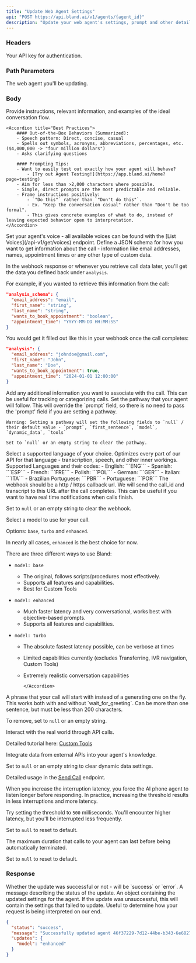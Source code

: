 ```yaml
---
title: "Update Web Agent Settings"
api: "POST https://api.bland.ai/v1/agents/{agent_id}"
description: "Update your web agent's settings, prompt and other details."
---
```


### Headers

<ParamField header="authorization" type="string" required>
  Your API key for authentication.
</ParamField>

### Path Parameters

<ParamField path="agent_id" type="string">
  The web agent you'll be updating.
</ParamField>

### Body

<ParamField body="prompt" type="string" required>
    Provide instructions, relevant information, and examples of the ideal conversation flow.

    <Accordion title="Best Practices">
        #### Out-of-the-Box Behaviors (Summarized):
        - Speech pattern: Direct, concise, casual
        - Spells out symbols, acronyms, abbreviations, percentages, etc. ($4,000,000 -> "four million dollars")
        - Asks clarifying questions

        #### Prompting Tips:
        - Want to easily test out exactly how your agent will behave?
            - [Try out Agent Testing!](https://app.bland.ai/home?page=testing)
        - Aim for less than >2,000 characters where possible.
        - Simple, direct prompts are the most predictable and reliable.
        - Frame instructions positively:
            - `"Do this"` rather than `"Don't do this"`.
            - Ex. "Keep the conversation casual" rather than "Don't be too formal".
            - This gives concrete examples of what to do, instead of leaving expected behavior open to interpretation.
    </Accordion>

</ParamField>

<ParamField body="voice" type="string">
  Set your agent's voice - all available voices can be found with the [List Voices](/api-v1/get/voices) endpoint.
</ParamField>

<ParamField body="analysis_schema" type="object">
  Define a JSON schema for how you want to get information about the call - information like email addresses, names, appointment times or any other type of custom data.

In the webhook response or whenever you retrieve call data later, you'll get the data you defined back under `analysis`.

For example, if you wanted to retrieve this information from the call:

```json
"analysis_schema": {
  "email_address": "email",
  "first_name": "string",
  "last_name": "string",
  "wants_to_book_appointment": "boolean",
  "appointment_time": "YYYY-MM-DD HH:MM:SS"
}
```

You would get it filled out like this in your webhook once the call completes:

```json
"analysis": {
  "email_address": "johndoe@gmail.com",
  "first_name": "John",
  "last_name": "Doe",
  "wants_to_book_appointment": true,
  "appointment_time": "2024-01-01 12:00:00"
}
```

</ParamField>

<ParamField body="metadata" type="object">
  Add any additional information you want to associate with the call. This can be useful for tracking or categorizing
  calls.
</ParamField>

<ParamField body="pathway_id" type="string">
    Set the pathway that your agent will follow. This will override the `prompt` field, so there is no need to pass the 'prompt' field if you are setting a pathway.

    Warning: Setting a pathway will set the following fields to `null` / their default value - `prompt`, `first_sentence`, `model`, `dynamic_data`, `tools`

    Set to `null` or an empty string to clear the pathway.

</ParamField>

<ParamField body="language" type="string" default="ENG">
  Select a supported language of your choice. Optimizes every part of our API for that language - transcription, speech,
  and other inner workings. Supported Languages and their codes: - English: ```ENG``` - Spanish: ```ESP``` - French:
  ```FRE``` - Polish: ```POL``` - German: ```GER``` - Italian: ```ITA``` - Brazilian Portuguese: ```PBR``` - Portuguese:
  ```POR```
</ParamField>

<ParamField body="webhook" type="string">
  The webhook should be a http / https callback url. We will send the call_id
  and transcript to this URL after the call completes. This can be useful if you
  want to have real time notifications when calls finish.

Set to `null` or an empty string to clear the webhook.

</ParamField>

<ParamField body="model" type="string" default="enhanced">
  Select a model to use for your call.

Options: `base`, `turbo` and `enhanced`.

In nearly all cases, `enhanced` is the best choice for now.

  <Accordion title="Model Differences">

There are three different ways to use Bland:

- `model: base`

  - The original, follows scripts/procedures most effectively.
  - Supports all features and capabilities.
  - Best for Custom Tools

- `model: enhanced`

  - Much faster latency and very conversational, works best with objective-based prompts.
  - Supports all features and capabilities.

- `model: turbo`

  - The absolute fastest latency possible, can be verbose at times
  - Limited capabilities currently (excludes Transferring, IVR navigation, Custom Tools)
  - Extremely realistic conversation capabilities

        </Accordion>

    </ParamField>

<ParamField body="first_sentence" type="string">
  A phrase that your call will start with instead of a generating one on the fly. This works both with and without `wait_for_greeting`. Can be more than one sentence, but must be less than 200 characters.

To remove, set to `null` or an empty string.

</ParamField>

<ParamField body="tools" type="array">
  Interact with the real world through API calls.

Detailed tutorial here: [Custom Tools](/tutorials/custom-tools)

</ParamField>

<ParamField body="dynamic_data" type="object">
  Integrate data from external APIs into your agent's knowledge.

Set to `null` or an empty string to clear dynamic data settings.

Detailed usage in the [Send Call](/api-v1/post/calls) endpoint.

</ParamField>

<ParamField body="interruption_threshold" type="integer (milliseconds)" default={50}>
  When you increase the interruption latency, you force the AI phone agent to listen longer before responding. In practice, increasing the threshold results in less interruptions and more latency.

Try setting the threshold to `500` milliseconds. You'll encounter higher latency, but you'll be interrupted less frequently.

Set to `null` to reset to default.

</ParamField>

<ParamField body="max_duration" type="integer (minutes)" default={30}>
  The maximum duration that calls to your agent can last before being automatically terminated.

Set to `null` to reset to default.

</ParamField>

### Response

<ResponseField name="status" type="string">
  Whether the update was successful or not - will be `success` or `error`.
</ResponseField>

<ResponseField name="message" type="string">
  A message describing the status of the update.
</ResponseField>

<ResponseField name="updates" type="object">
  An object containing the updated settings for the agent.
</ResponseField>

<ResponseField name="failed_updates" type="object">
  If the update was unsuccessful, this will contain the settings that failed to update. Useful to determine how your
  request is being interpreted on our end.
</ResponseField>

<ResponseExample>

```json Response
{
  "status": "success",
  "message": "Successfully updated agent 46f37229-7d12-44be-b343-6e68274cfbea.",
  "updates": {
    "model": "enhanced"
  }
}
```

</ResponseExample>
